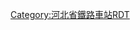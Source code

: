<noinclude>{{BS-map
| title = 涿州站站线布置图
| map = </noinclude>
\\CONTg\CONTg\\\\~~[[京广铁路]][[上行线|上]]、[[下行线]][[丰台站]]方向
\\STRg\STRf\\\\
\\STR\STR\LLSTR+1!~STRc2\LLSTR3+1e!~STRc2\LLSTR3+1e\
\\STR\STR\ABZg+1!~STRc2\STR3+1+c4\STRc4\
\\STR\STR\ABZg+1\STRc4\\
\\STR\STR\STR\\\
\ENDEa\STR\STR\STR\\\
\STR\STR\STR\STR\\\
\STR\STR+c2\ABZg3\STR\\\
\STR\ABZg+1\STR+c4\STR\BUILDING\\
STRc2\ABZg3\ABZg2\STR+c3\STR+c2\STR3\\
LLSTR3+1a\STR!~STRc24\ABZg3!~STRc1\ABZg+4\ABZg+1\STRc4\\
\ABZg+1\STR+c4\ABZg2\ABZg2!~STRc3\STRc3\\
\STR\STR\STR+c1\ABZg+4!~STRc1\STRl+4\ENDEeq\
\STR\STR\STR\ABZg2\STRc3\\
\STR\STR\STR\STR+c1\STR+4\\
\STR\STR\STR\STR\STR\\
\STR\STR\STR\STR\STR\ENDEa\
BS\STR+BSr\STR\STR+BSl\STR+BSr\ABZg2\STR+c3\
BS\STR+BSr\STR\STR+BSl\STR+BSr\STR+c1\ABZg+4\
BS\STR+BSr\STR\STR+BSl\STR+BSr\STR\STR2\STRc3
BS\STR+BSr\STR\STR+BSl\STR+BSr\STR\STRc1\LLSTR2+4a
BS\STR+BSr\STR\STR+BSl\STR+BSr\STR\\
BS\STR+BSr\STR\STR+BSl\STR+BSr\STR\\
BS\STR+BSr\STR\STR+BSl\STR+BSr\ABZg2\STRc3\
BS\STR+BSr\STR\STR+BSl\STR+BSr\STR+c1\STR2+4\STRc3
BS\STR+BSr\STR\STR+BSl\STR+BSr\STR\STRc1\STR+4
BS\STR+BSr\STR\STR+BSl\STR+BSr\STR\\STR+BSl
BS\STR+BSr\STR\STR+BSl\STR+BSr\STR\STRc2\STR3
BS\STR+BSr\STR\STR\STR\STR+c2\STR3+1\STRc4
\STR2\STR+c3\STR\STR\ABZg+1\STRc4\
\STRc1\ABZg+4\STR\STR\STR\\
\\STR\STR\STR\STR\\
\\STR\STR\STR\STR\\
\\ABZg2\STR+c3\STR+c2\STR3\\
\\STR+c1\ABZg+4!~STRc2\ABZ3+1g\STRc4\\
\\STR\ABZg+1\STRc4\\\
\\STR+c2\ABZg3\\\\
\\ABZg+1\STR+c4\\\\
\\STRg\STRf\\\\
\\CONTf\CONTf\\\\~~[[京广铁路]][[上行线|上]]、[[下行线]][[广州站]]方向
<noinclude>}}

{{Rdt intro|[[涿州站]]}}

[[Category:河北省鐵路車站RDT]]

</noinclude>